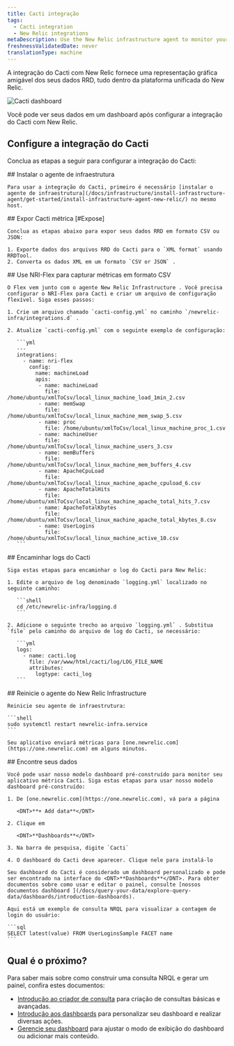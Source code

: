 ```yaml
---
title: Cacti integração
tags:
  - Cacti integration
  - New Relic integrations
metaDescription: Use the New Relic infrastructure agent to monitor your Cacti data.
freshnessValidatedDate: never
translationType: machine
---
```



A integração do Cacti com New Relic fornece uma representação gráfica amigável dos seus dados RRD, tudo dentro da plataforma unificada do New Relic.

<img
  title="Cacti dashboard"
  alt="Cacti dashboard"
  src={infrastructureCactiDashboard}
/>

<figcaption>
  Você pode ver seus dados em um dashboard após configurar a integração do Cacti com New Relic.
</figcaption>

## Configure a integração do Cacti

Conclua as etapas a seguir para configurar a integração do Cacti:

<Steps>
  <Step>
    ## Instalar o agente de infraestrutura

    Para usar a integração do Cacti, primeiro é necessário [instalar o agente de infraestrutura](/docs/infrastructure/install-infrastructure-agent/get-started/install-infrastructure-agent-new-relic/) no mesmo host.
  </Step>

  <Step>
    ## Expor Cacti métrica [#Expose]

    Conclua as etapas abaixo para expor seus dados RRD em formato CSV ou JSON:

    1. Exporte dados dos arquivos RRD do Cacti para o `XML format` usando RRDTool.
    2. Converta os dados XML em um formato `CSV or JSON` .
  </Step>

  <Step>
    ## Use NRI-Flex para capturar métricas em formato CSV

    O Flex vem junto com o agente New Relic Infrastructure . Você precisa configurar o NRI-Flex para Cacti e criar um arquivo de configuração flexível. Siga esses passos:

    1. Crie um arquivo chamado `cacti-config.yml` no caminho `/newrelic-infra/integrations.d` .

    2. Atualize `cacti-config.yml` com o seguinte exemplo de configuração:

       ```yml
       ---
       integrations:
         - name: nri-flex
           config:
             name: machineLoad
             apis:
              - name: machineLoad
                file: /home/ubuntu/xmlToCsv/local_linux_machine_load_1min_2.csv
              - name: memSwap
                file: /home/ubuntu/xmlToCsv/local_linux_machine_mem_swap_5.csv
              - name: proc
                file: /home/ubuntu/xmlToCsv/local_linux_machine_proc_1.csv
              - name: machineUser
                file: /home/ubuntu/xmlToCsv/local_linux_machine_users_3.csv
              - name: memBuffers
                file: /home/ubuntu/xmlToCsv/local_linux_machine_mem_buffers_4.csv
              - name: ApacheCpuLoad
                file: /home/ubuntu/xmlToCsv/local_linux_machine_apache_cpuload_6.csv
              - name: ApacheTotalHits
                file: /home/ubuntu/xmlToCsv/local_linux_machine_apache_total_hits_7.csv
              - name: ApacheTotalKbytes
                file: /home/ubuntu/xmlToCsv/local_linux_machine_apache_total_kbytes_8.csv
              - name: UserLogins
                file: /home/ubuntu/xmlToCsv/local_linux_machine_active_10.csv
       ```
  </Step>

  <Step>
    ## Encaminhar logs do Cacti

    Siga estas etapas para encaminhar o log do Cacti para New Relic:

    1. Edite o arquivo de log denominado `logging.yml` localizado no seguinte caminho:

       ```shell
       cd /etc/newrelic-infra/logging.d
       ```

    2. Adicione o seguinte trecho ao arquivo `logging.yml` . Substitua `file` pelo caminho do arquivo de log do Cacti, se necessário:

       ```yml
       logs:
         - name: cacti.log
           file: /var/www/html/cacti/log/LOG_FILE_NAME
           attributes:
             logtype: cacti_log
       ```
  </Step>

  <Step>
    ## Reinicie o agente do New Relic Infrastructure

    Reinicie seu agente de infraestrutura:

    ```shell
    sudo systemctl restart newrelic-infra.service
    ```

    Seu aplicativo enviará métricas para [one.newrelic.com](https://one.newrelic.com) em alguns minutos.
  </Step>

  <Step>
    ## Encontre seus dados

    Você pode usar nosso modelo dashboard pré-construído para monitor seu aplicativo métrica Cacti. Siga estas etapas para usar nosso modelo dashboard pré-construído:

    1. De [one.newrelic.com](https://one.newrelic.com), vá para a página

       <DNT>**+ Add data**</DNT>

    2. Clique em

       <DNT>**Dashboards**</DNT>

    3. Na barra de pesquisa, digite `Cacti`

    4. O dashboard do Cacti deve aparecer. Clique nele para instalá-lo

    Seu dashboard do Cacti é considerado um dashboard personalizado e pode ser encontrado na interface do <DNT>**Dashboards**</DNT>. Para obter documentos sobre como usar e editar o painel, consulte [nossos documentos dashboard ](/docs/query-your-data/explore-query-data/dashboards/introduction-dashboards).

    Aqui está um exemplo de consulta NRQL para visualizar a contagem de login do usuário:

    ```sql
    SELECT latest(value) FROM UserLoginsSample FACET name
    ```
  </Step>
</Steps>

## Qual é o próximo?

Para saber mais sobre como construir uma consulta NRQL e gerar um painel, confira estes documentos:

* [Introdução ao criador de consulta](/docs/query-your-data/explore-query-data/query-builder/introduction-query-builder) para criação de consultas básicas e avançadas.
* [Introdução aos dashboards](/docs/query-your-data/explore-query-data/dashboards/introduction-dashboards) para personalizar seu dashboard e realizar diversas ações.
* [Gerencie seu dashboard](/docs/query-your-data/explore-query-data/dashboards/manage-your-dashboard) para ajustar o modo de exibição do dashboard ou adicionar mais conteúdo.